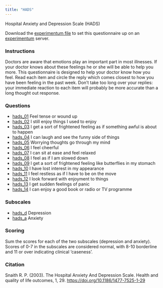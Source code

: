```yaml
---
title: "HADS"
---
```


Hospital Anxiety and Depression Scale (HADS)

Download the [experimentum file](hads/hads_experimentum.json) to set this questionnaire up on an [experimentum](https://github.com/debruine/experimentum) server.

### Instructions

Doctors are aware that emotions play an important part in most illnesses. If your doctor knows about these feelings he or she will be able to help you more. This questionnaire is designed to help your doctor know how you feel. Read each item and circle the reply which comes closest to how you have been feeling in the past week. Don’t take too long over your replies: your immediate reaction to each item will probably be more accurate than a long thought out response.


### Questions

* [hads_01](hads/01.json) Feel tense or wound up
* [hads_02](hads/02.json) I still enjoy things I used to enjoy
* [hads_03](hads/03.json) I get a sort of frightened feeling as if something awful is about to happen
* [hads_04](hads/04.json) I can laugh and see the funny side of things
* [hads_05](hads/05.json) Worrying thoughts go through my mind
* [hads_06](hads/06.json) I feel cheerful
* [hads_07](hads/07.json) I can sit at ease and feel relaxed
* [hads_08](hads/08.json) I feel as if I am slowed down
* [hads_09](hads/09.json) I get a sort of frightened feeling like butterflies in my stomach
* [hads_10](hads/10.json) I have lost interest in my appearance
* [hads_11](hads/11.json) I feel restless as if I have to be on the move
* [hads_12](hads/12.json) I look forward with enjoyment to things
* [hads_13](hads/13.json) I get sudden feelings of panic
* [hads_14](hads/14.json) I can enjoy a good book or radio or TV programme

### Subscales

* [hads_d](hads/d.json) Depression
* [hads_a](hads/a.json) Anxiety

### Scoring

Sum the scores for each of the two subscales (depression and anxiety). Scores of 0-7 in the subscales are considered normal, with 8-10 borderline and 11 or over indicating clinical 'caseness'.


### Citation

Snaith R. P. (2003). The Hospital Anxiety And Depression Scale. Health and quality of life outcomes, 1, 29. <https://doi.org/10.1186/1477-7525-1-29>
